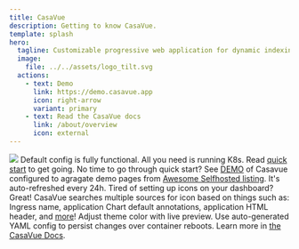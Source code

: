 ```yaml
---
title: CasaVue
description: Getting to know CasaVue.
template: splash
hero:
  tagline: Customizable progressive web application for dynamic indexing of Kubernetes hosted applications (Ingress resources).
  image:
    file: ../../assets/logo_tilt.svg
  actions:
    - text: Demo
      link: https://demo.casavue.app
      icon: right-arrow
      variant: primary
    - text: Read the CasaVue docs
      link: /about/overview
      icon: external
---
```


<img style="margin: 0 auto;" src="/demo.gif"></img>
<CardGrid stagger>
	<Card title="Works out of the box!" icon="rocket">
		Default config is fully functional. All you need is running K8s. Read [quick start](/deployment/quick_start/) to get going.
	</Card>
	<Card title="Look and feel" icon="pencil">
		No time to go through quick start? See [DEMO](https://demo.casavue.app) of Casavue configured to agragate demo pages from [Awesome Selfhosted listing](https://github.com/awesome-selfhosted/awesome-selfhosted). It's auto-refreshed every 24h.
	</Card>
	<Card title="Advanced icon search!" icon="add-document">
		Tired of setting up icons on your dashboard? Great! CasaVue searches multiple sources for icon based on things such as: Ingress name, application Chart default annotations, application HTML header, and [more]()! 
	</Card>
	<Card title="Customization" icon="setting">
		Adjust theme color with live preview. Use auto-generated YAML config to persist changes over container reboots. 
	</Card>
	<Card title="Read the docs" icon="open-book">
		Learn more in [the CasaVue Docs](/about/overview).
	</Card>
</CardGrid>
